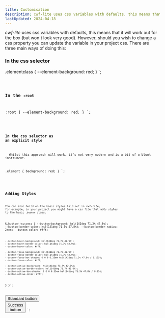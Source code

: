 ```yaml
---
title: Customisation
description: cwf-lite uses css variables with defaults, this means that it will work out for the box (but won't look very good).
lastUpdated: 2024-04-18
---
```



_cwf-lite_ uses css variables with defaults, this means that it will work out for the box (but won't look very good).
However, should you wish to change a css property you can update the variable in your project css. There are three main ways of doing this:

### In the css selector

.elementclass {
  --element-background: red;
}
`;

<Code code={example1} lang="css" />

### In the `:root`

:root {
  --element-background: red;
}
`;

<Code code={example2} lang="css" />

### In the css selector as an explicit style

<Aside type="caution" title="Not recommended!">
  Whilst this approach will work, it's not very modern and is a bit of a blunt instrument.
</Aside>

.element {
  background: red;
}
`;

<Code code={example3} lang="css" />

## Adding Styles

You can also build on the basic styles laid out in _cwf-lite_, for example, in your project you might have a css file that adds styles to the basic `.button` class.

  &.button--success {
    --button-background: hsl(141deg 71.3% 47.8%);
    --button-border-color: hsl(141deg 71.3% 47.8%);
    --button-border-radius: 2rem;
    --button-color: #fff;

    --button-hover-background: hsl(141deg 71.7% 42.9%);
    --button-hover-border-color: hsl(141deg 71.7% 42.9%);
    --button-hover-color: #fff;

    --button-focus-background: hsl(141deg 71.7% 42.9%);
    --button-focus-border-color: hsl(141deg 71.7% 42.9%);
    --button-focus-box-shadow: 0 0 0 0.25em hsl(141deg 71.3% 47.8% / 0.125);
    --button-focus-color: #fff;

    --button-active-background: hsl(141deg 71.7% 42.9%);
    --button-active-border-color: hsl(141deg 71.7% 42.9%);
    --button-active-box-shadow: 0 0 0 0.25em hsl(141deg 71.3% 47.8% / 0.25);
    --button-active-color: #fff;
  }
}`;

<button class="button" type="button">Standard button</button>
<button class="button button--success" type="button">Success button</button>
`;

<CWFCode code={button} style={buttonStyle} override={buttonStyle} />